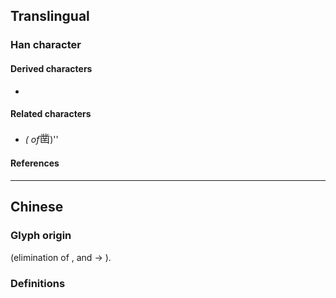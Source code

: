 {{also|鑿}}
{{character info}}
==Translingual==

===Han character===
{{Han char|rn=17|rad=凵|as=10|sn=12|four=32772|canj=TCTU|ids=⿱业⿶凵𢆉}}

====Derived characters====
* {{l|mul|[[𨬭]], [[𥽦]], [[𦦹]], [[𨯳]]}}

====Related characters====
* {{l|mul|[[鑿]]}} ''({{w|Traditional Chinese|Traditional form}} of ''<big>凿</big>)''

====References====
{{Han ref|kx=0135.211|hdz=10310.020|uh=51FF}}

----

==Chinese==

===Glyph origin===
{{Han simp|鑿}} (elimination of {{l|zh|殳}}, {{l|zh|金}} and {{l|zh|臼}} → {{l|zh|凵}}).

===Definitions===
{{zh-see|鑿}}